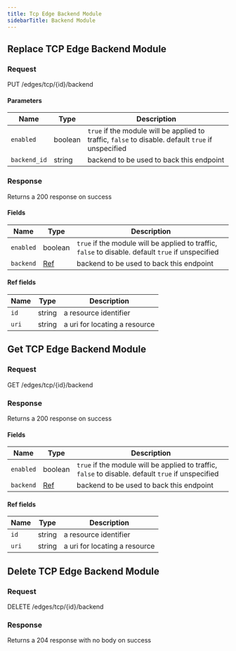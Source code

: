 ```yaml
---
title: Tcp Edge Backend Module
sidebarTitle: Backend Module
---
```






## Replace TCP Edge Backend Module

### Request

PUT /edges/tcp/\{id\}/backend

<TCPEdgeBackendModuleReplaceRequest />

#### Parameters

| Name         | Type    | Description                                                                                        |
| ------------ | ------- | -------------------------------------------------------------------------------------------------- |
| `enabled`    | boolean | `true` if the module will be applied to traffic, `false` to disable. default `true` if unspecified |
| `backend_id` | string  | backend to be used to back this endpoint                                                           |

### Response

Returns a 200 response on success

<TCPEdgeBackendModuleReplaceResponse />

#### Fields

| Name      | Type               | Description                                                                                        |
| --------- | ------------------ | -------------------------------------------------------------------------------------------------- |
| `enabled` | boolean            | `true` if the module will be applied to traffic, `false` to disable. default `true` if unspecified |
| `backend` | [Ref](#ref-fields) | backend to be used to back this endpoint                                                           |

#### Ref fields

| Name  | Type   | Description                   |
| ----- | ------ | ----------------------------- |
| `id`  | string | a resource identifier         |
| `uri` | string | a uri for locating a resource |

## Get TCP Edge Backend Module

### Request

GET /edges/tcp/\{id\}/backend

<TCPEdgeBackendModuleGetRequest />

### Response

Returns a 200 response on success

<TCPEdgeBackendModuleGetResponse />

#### Fields

| Name      | Type               | Description                                                                                        |
| --------- | ------------------ | -------------------------------------------------------------------------------------------------- |
| `enabled` | boolean            | `true` if the module will be applied to traffic, `false` to disable. default `true` if unspecified |
| `backend` | [Ref](#ref-fields) | backend to be used to back this endpoint                                                           |

#### Ref fields

| Name  | Type   | Description                   |
| ----- | ------ | ----------------------------- |
| `id`  | string | a resource identifier         |
| `uri` | string | a uri for locating a resource |

## Delete TCP Edge Backend Module

### Request

DELETE /edges/tcp/\{id\}/backend

<TCPEdgeBackendModuleDeleteRequest />

### Response

Returns a 204 response with no body on success
